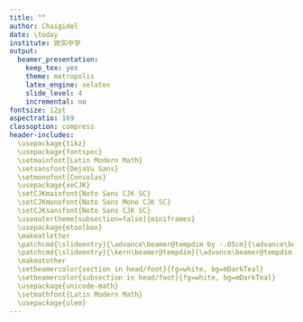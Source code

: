 ```yaml
---
title: ""
author: Chaigidel
date: \today
institute: 效实中学
output:
  beamer_presentation:
    keep_tex: yes
    theme: metropolis
    latex_engine: xelatex
    slide_level: 4
    incremental: no
fontsize: 12pt
aspectratio: 169
classoption: compress
header-includes:
  \usepackage{tikz}
  \usepackage{fontspec}
  \setmainfont{Latin Modern Math}
  \setsansfont{DejaVu Sans}
  \setmonofont{Consolas}
  \usepackage{xeCJK}
  \setCJKmainfont{Noto Sans CJK SC}
  \setCJKmonofont{Noto Sans Mono CJK SC}
  \setCJKsansfont{Noto Sans CJK SC}
  \useoutertheme[subsection=false]{miniframes}
  \usepackage{etoolbox}
  \makeatletter
  \patchcmd{\slideentry}{\advance\beamer@tempdim by -.05cm}{\advance\beamer@tempdim by\beamer@vboxoffset\advance\beamer@tempdim by\beamer@boxsize\advance\beamer@tempdim by 1.2\pgflinewidth}{}{}
  \patchcmd{\slideentry}{\kern\beamer@tempdim}{\advance\beamer@tempdim by 2pt\advance\beamer@tempdim by\wd\beamer@sectionbox\kern\beamer@tempdim}{}{}
  \makeatother
  \setbeamercolor{section in head/foot}{fg=white, bg=mDarkTeal}
  \setbeamercolor{subsection in head/foot}{fg=white, bg=mDarkTeal}
  \usepackage{unicode-math}
  \setmathfont{Latin Modern Math}
  \usepackage{ulem}
---
```


